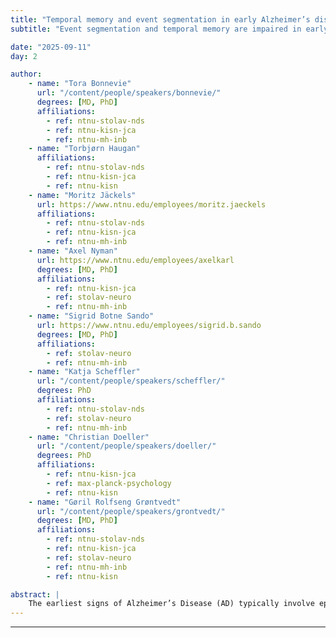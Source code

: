 ```yaml
---
title: "Temporal memory and event segmentation in early Alzheimer’s disease"
subtitle: "Event segmentation and temporal memory are impaired in early AD; narrative tasks link deficits to verbal recall and CSF biomarkers"

date: "2025-09-11"
day: 2

author:
    - name: "Tora Bonnevie"
      url: "/content/people/speakers/bonnevie/"
      degrees: [MD, PhD]
      affiliations:
        - ref: ntnu-stolav-nds
        - ref: ntnu-kisn-jca
        - ref: ntnu-mh-inb
    - name: "Torbjørn Haugan"
      affiliations:
        - ref: ntnu-stolav-nds
        - ref: ntnu-kisn-jca
        - ref: ntnu-kisn
    - name: "Moritz Jäckels"
      url: https://www.ntnu.edu/employees/moritz.jaeckels
      affiliations:
        - ref: ntnu-stolav-nds
        - ref: ntnu-kisn-jca
        - ref: ntnu-mh-inb
    - name: "Axel Nyman"
      url: https://www.ntnu.edu/employees/axelkarl
      degrees: [MD, PhD]
      affiliations:
        - ref: ntnu-kisn-jca
        - ref: stolav-neuro
        - ref: ntnu-mh-inb
    - name: "Sigrid Botne Sando"
      url: https://www.ntnu.edu/employees/sigrid.b.sando
      degrees: [MD, PhD]
      affiliations:
        - ref: stolav-neuro
        - ref: ntnu-mh-inb
    - name: "Katja Scheffler"
      url: "/content/people/speakers/scheffler/"
      degrees: PhD
      affiliations:
        - ref: ntnu-stolav-nds
        - ref: stolav-neuro
        - ref: ntnu-mh-inb
    - name: "Christian Doeller"
      url: "/content/people/speakers/doeller/"
      degrees: PhD
      affiliations:
        - ref: ntnu-kisn-jca
        - ref: max-planck-psychology
        - ref: ntnu-kisn
    - name: "Gøril Rolfseng Grøntvedt"
      url: "/content/people/speakers/grontvedt/"
      degrees: [MD, PhD]
      affiliations:
        - ref: ntnu-stolav-nds
        - ref: ntnu-kisn-jca
        - ref: stolav-neuro
        - ref: ntnu-mh-inb
        - ref: ntnu-kisn

abstract: |
    The earliest signs of Alzheimer’s Disease (AD) typically involve episodic memory deficits as well as disorientation in space and time. Since early neuropathology of AD affects brain regions that are also involved in episodic time and event segmentation, we evaluated such functions in a well-characterized cohort of patients with early-stage AD and healthy age-matched controls. Participants listened to narrative audio stories, and were asked to indicate duration, order and position of story events, as well as boundaries between events. Our preliminary results confirm that event segmentation and temporal memory is affected in early AD, and related to verbal recall and CSF biomarkers for AD.
---
```


***

